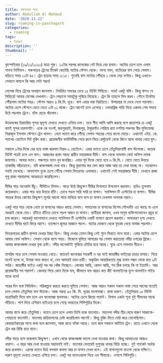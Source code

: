 ---
title: পঞ্চগড়ের পথে 
author: Abdullah Al Mahmud
date: '2020-11-22'
slug: roaming-in-panchagarh
categories:
  - roaming
tags:
  - tour
description: ''
thumbnail: ''
---

বৃহস্পতিবার (১৯/১১/২০২০) যাত্রা শুরু। ১২টার পরপর কলেজের গেট দিয়ে বের হলাম। অটোয় চেপে চলে এলাম পাবনা টার্মিনাল। পঞ্চগড়ের ট্রেনের টিকেট কেটেছি নাটোর স্টেশন থেকে। ভাগ্য ভাল, নাটোরের বাস পেয়ে গেলাম।  ঘড়িতে সময় ১২টা ৪৫। ট্রেন ছাড়ার সময় ৩:১৫। শুনেছি বাস নাটোর পৌঁছায় ১ থেকে দেড় ঘণ্টায়। কিন্তু এখানে-সেখানে থামলে কি আর সেটা সম্ভব! 

মেসেজ দিয়ে ট্রেনের অবস্থান জানলাম। নির্ধারিত সময়ের চেয়ে ১৫ মিনিট পিছিয়ে। যাক! একটু স্বস্তি। কিন্তু বাসও যে পিছিয়ে! আবার মেসেজ দেখলাম। ট্রেন পেছানো সময়টুকু পুষিয়ে নিয়েছে। ট্রেন কি তাহলে মিস করব। পৌনে তিনটায় পৌঁছলাম নাটোর শহর। স্টেশন আরও ৪ কি.মি. দূরে। বাস এবার লম্বা বিরতিতে। উপায়ন্তর না দেখে নেমে পড়লাম। অটোয় চেপে স্টেশনে যেতে যেতে ৩টা ০১ বাজে। ট্রেন আগেই চলে এসেছে। ওভারব্রিজ পাড়ি দিয়ে একদম শেষ সময়ে উঠে পড়লাম ট্রেনে। হাঁফ ছেড়ে বাঁচলাম। 

উত্তরবঙ্গের চিরাচরিত সুন্দর ভূদৃশ্য দেখতে দেখতে এগিয়ে চলা। তবে শীত আসি আসি করছে বলে প্রত্যাশার চে একটু কমই সুন্দর চারপাশটা। একে কে নওগাঁ, জয়পুরহাট, দিনাজপুর, ঠাকুরগাঁও পেরিয়ে রাত দশটায় পঞ্চগড় বীর মুক্তিযোদ্ধা সিরাজুল ইসলাম স্টেশনে ট্রেন থামল। নেমে ভ্যানে করে পৌঁছে গেলাম শহরের শেরে বাংলা মোড়ে। এখানেই এইচ. কে. প্যালেচ হোটেলে সিট বুকিং করা। প্রয়োজনীয় ফর্মালিটিজ সেরে রুমে গিয়ে রেস্টুরেন্ট থেকে কিনে আনা খাবার খেয়ে ঘুম। 

সকালে ৮টার দিকে বের হয়ে নাস্তা করলাম নিরব-২ হোটেলে। এবার ভ্যানে চেপে তেঁতুলিয়াগামী বাস স্টপেজে। কয়েক মিনিট পরেই চলে এল বাস। আজকের প্রথম গন্তব্য প্রাচীন মহারাজার দীঘি। বাস থেকে নামলাম বোর্ড অফিস নামক জায়গায়। আবার ভ্যান। পঞ্চগড়ে ভ্যান খুব জনপ্রিয়। এবার পূর্ব দিকে যেতে হবে ৬ কি.মি.। যেতে যেতে উত্তরে তাকাচ্ছি আঁড়চোখে। যদি কাঞ্চনজঙ্গা দেখা যায়। কিন্তু কুয়াশার স্তর ভেদ করে আজ আর তা দেখা যাচ্ছে না। গতকালও সবাই দেখেছে। আফসোস বুকে চেপে পৌঁছে গেলাম ভিতরগড় এলাকায়। এখানেই সেই মহারাজার দীঘি। যেখানে রাজা পৃথু রাজা পরবারসহ আত্মহত্যা করেছিলেন। 

দীঘির পাড় অনেকটা উঁচু। দীঘিটাও বিশাল। পাড়ে উঠে কিছুক্ষণ দীঘির বিশালতা উপভোগ করলাম। ছবিও তুললাম কয়েকখান। এবার পাড় ধরে উত্তরে হাঁটা। চোখে পড়ল সারি সারি চা বাগান। স্যালিলান টি এস্টেটের চা বাগান। দীঘির পাড়ের উত্তর কোণায় কিছুক্ষণ সূর্যের আলো গায়ে মাখিয়ে বসে বসে চা বাগান দেখলাম অপলক নয়নে। 

একটু পরে পাড় থেকে নেমে চা বাগানের আরও কাছে গেলাম। সমতলের চা বাগানের বিশেষ সৌন্দর্যটা এত কাছে না এলে অধরাই থেকে যেত। হাঁটতে হাঁটতে চোখে পড়ল আরও চা বাগান। স্থানীয়রা জানাল, এখন মানুষ ব্যক্তিগতভাবেও প্রচুর চা চাষ করেন। আরেকটু ভালোভাবে দেখতে স্যালিলান টি এস্টেটের একটি বাগানে প্রবেশ করলাম। অসাধারণ দৃশ্য দেখতে দেখতে দীঘির ঘাটে ফিরে আসে। ততক্ষণে জুমার আজান পড়ল। ঘাটের দোকান থেকে ফুচকা খেয়ে নামাজ পড়লাম। 

ভিতরগড়ের প্রাচীন স্থাপনা দেখার ইচ্ছা ছিল। কিন্তু দেখার তেমন কিছু নেই শুনে ফিরতে পথে যাত্রা। এবার অটোয় চেপে আবার বোর্ড অফিস। সেখান থেকে বাসে শহর। বিকেলে ঘুমিয়ে আসরের পর গেলাম করতোয়া নদীর ওপরের ব্রিজে। আবার কাঞ্চনজঙ্গা দেখার বৃথা চেষ্টা। নদীর অনেকটাই শুকিয়ে চৌচির হয়ে আছে। ঘুরে এসে নামলাম নীচেও। 

মাগরিব পড়ে চলে গেলাম দাওয়াত খেতে। ক্যাডেট কলেজের সহকর্মী ও বড় ভাই জাহাঙ্গীর ভাইয়ের চাচার বাসায়। গিয়ে মনেই হলো না, উনারা অন্য কারও না, যেন আমারই চাচা-চাচী। অকৃত্রিম আন্তরিকতায় মুগ্ধ হলাম সন্ধ্যা থেকে রাত ৯টা পর্যন্ত। জাহাঙ্গীর ভাইও একটু পর পর খোঁজ নিচ্ছেন। কোথায় আছি, কেমন আছি, সব ঠিক চলছে কি না ইত্যাদি। আর প্রয়োজনীয় সব পরামর্শ। কোথায় গিয়ে কোন দিকে যাব, কীভাবে যাব আরও কত কী! অনলাইনের যুগে অনলাইন গাইড যাকে বলে! 

পরের দিন ব্যস্ত শিডিউল। পরিকল্পনা করতে করতে ঘুমিয়ে গেলাম। আজ আরও সকাল সকাল নাস্তা সেরে আগের মতোই চলে গেলাম তেঁতুলিয়া বাস স্ট্যান্ডে। আজ গন্তব্য ৫৫ কি. মি. দূরের বাংলাবান্ধা। রাস্তা দারুণ। তেঁতুলিয়ায় ১৫ মিনিট যাত্রাবিরতি দিয়ে বাস চলে এল বাংলাবন্ধা স্থলবন্দর। অটোয় চেপে জিরো পয়েন্ট। বিশাল একটা শূন্য দুই সীমানার মাঝে দাঁড়িয়ে। পাশ দিয়ে এশিয়ান হাইওয়ে চলে গেছে ভারতের শিলিগুড়ির দিকে। 

আবার বাসে করে তেঁতুলিয়া। ভ্যানে চেপে চলে এলাম ডিসি ডাক বাংলোয়। মহানন্দা নদীর তীর ঘেষে দারুণ সাজানো- গোছানো বাংলোটা। বাংলোয় রাত্রিযাপনের চেষ্টা করেছিলাম আগেই। কিন্তু বুকিং দিতে দেরি করে ফেলেছিলাম। কেয়ারটেকারের সাথে কথা বলে জানলাম, আজ রাতে ফাঁকা আছে। তবে কাল সকালে আটটায় ট্রেন। রাতে এখানে থেকে ট্রেন ধরা রিস্কি হয়ে যাবে। 

নদীর পাড়ে বসে থাকলাম কিছুক্ষণ। এখান থেকে কাঞ্চনজঙ্গা ভালো দেখা যাওয়ার কথা। কিন্তু আবহাওয়া আজও খারাপ। এ বছর আর দেখা যাওয়ার সম্ভাবনাই নাই। বাংলোর ভেতরেই দুপুরের খাবার বিক্রি হচ্ছে। দুই প্যাকেট অর্ডার করে রাখলাম। এরপর ভ্যানে উঠে বসলাম কমলা আর চা বাগান দেখব বলে। এই বাগানগুলো বাংলো থেকে দক্ষিণে। দারুণ ভূদৃশ্য দেখতে দেখতে এগিয়ে চলা। একটু পর ভ্যানওয়ালা নিয়ে এল সীমান্তে। ওপাশে শিলিগুড়ি। 